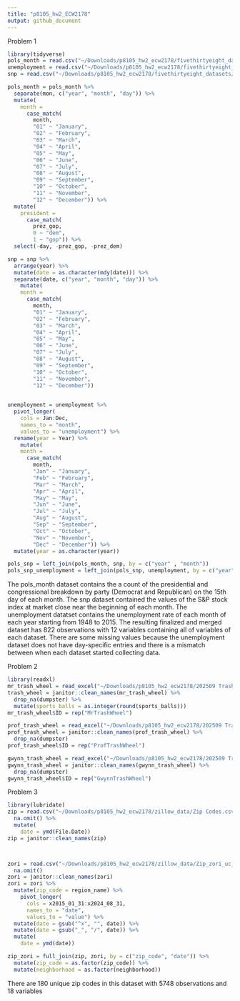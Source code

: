 ```yaml
---
title: "p8105_hw2_ECW2178"
output: github_document
---
```


Problem 1
```r
library(tidyverse)
pols_month = read.csv("~/Downloads/p8105_hw2_ecw2178/fivethirtyeight_datasets/pols-month.csv")
unemployment = read.csv("~/Downloads/p8105_hw2_ecw2178/fivethirtyeight_datasets/unemployment.csv")
snp = read.csv("~/Downloads/p8105_hw2_ecw2178/fivethirtyeight_datasets/snp.csv")
```

```r
pols_month = pols_month %>% 
  separate(mon, c("year", "month", "day")) %>% 
  mutate(
    month = 
      case_match(
        month, 
        "01" ~ "January", 
        "02" ~ "February",
        "03" ~ "March", 
        "04" ~ "April", 
        "05" ~ "May",
        "06" ~ "June", 
        "07" ~ "July", 
        "08" ~ "August",
        "09" ~ "September", 
        "10" ~ "October", 
        "11" ~ "November",
        "12" ~ "December")) %>% 
  mutate(
    president = 
      case_match(
        prez_gop, 
        0 ~ "dem", 
        1 ~ "gop")) %>% 
  select(-day, -prez_gop, -prez_dem)

```


```r
snp = snp %>% 
  arrange(year) %>% 
  mutate(date = as.character(mdy(date))) %>% 
  separate(date, c("year", "month", "day")) %>% 
    mutate(
    month = 
      case_match(
        month, 
        "01" ~ "January", 
        "02" ~ "February",
        "03" ~ "March", 
        "04" ~ "April", 
        "05" ~ "May",
        "06" ~ "June", 
        "07" ~ "July", 
        "08" ~ "August",
        "09" ~ "September", 
        "10" ~ "October", 
        "11" ~ "November",
        "12" ~ "December"))
      
```


```r
unemployment = unemployment %>%
  pivot_longer(
    cols = Jan:Dec,
    names_to = "month",
    values_to = "unemployment") %>%
  rename(year = Year) %>% 
    mutate(
    month = 
      case_match(
        month, 
        "Jan" ~ "January", 
        "Feb" ~ "February",
        "Mar" ~ "March", 
        "Apr" ~ "April", 
        "May" ~ "May",
        "Jun" ~ "June", 
        "Jul" ~ "July", 
        "Aug" ~ "August",
        "Sep" ~ "September", 
        "Oct" ~ "October", 
        "Nov" ~ "November",
        "Dec" ~ "December")) %>% 
  mutate(year = as.character(year))
```


```r
pols_snp = left_join(pols_month, snp, by = c("year" , "month"))
pols_snp_unemployment = left_join(pols_snp, unemployment, by = c("year", "month"))
```

The pols_month dataset contains the a count of the presidential and congressional breakdown by party (Democrat and Republican) on the 15th day of each month. The snp dataset contained the values of the S&P stock index at market close near the beginning of each month. The unemployment datatset contains the unemployment rate of each month of each year starting from 1948 to 2015. The resulting finalized and merged dataset has 822 observations with 12 variables containing all of variables of each dataset. There are some missing values because the unemployment dataset does not have day-specific entries and there is a mismatch between when each dataset started collecting data. 


Problem 2 
```r
library(readxl)
mr_trash_wheel = read_excel("~/Downloads/p8105_hw2_ecw2178/202509 Trash Wheel Collection Data.xlsx", sheet = "Mr. Trash Wheel", range = cell_cols("A:N"))
trash_wheel = janitor::clean_names(mr_trash_wheel) %>% 
  drop_na(dumpster) %>% 
  mutate(sports_balls = as.integer(round(sports_balls)))
mr_trash_wheel$ID = rep("MrTrashWheel")

prof_trash_wheel = read_excel("~/Downloads/p8105_hw2_ecw2178/202509 Trash Wheel Collection Data.xlsx", sheet = "Professor Trash Wheel")
prof_trash_wheel = janitor::clean_names(prof_trash_wheel) %>% 
  drop_na(dumpster)
prof_trash_wheel$ID = rep("ProfTrashWheel")

gwynn_trash_wheel = read_excel("~/Downloads/p8105_hw2_ecw2178/202509 Trash Wheel Collection Data.xlsx", sheet = "Gwynns Falls Trash Wheel")
gwynn_trash_wheel = janitor::clean_names(gwynn_trash_wheel) %>% 
  drop_na(dumpster)
gwynn_trash_wheel$ID = rep("GwynnTrashWheel")
```

Problem 3 
```r
library(lubridate)
zip = read.csv("~/Downloads/p8105_hw2_ecw2178/zillow_data/Zip Codes.csv") %>% 
  na.omit() %>% 
  mutate(
    date = ymd(File.Date))
zip = janitor::clean_names(zip)



zori = read.csv("~/Downloads/p8105_hw2_ecw2178/zillow_data/Zip_zori_uc_sfrcondomfr_sm_month_NYC.csv") %>% 
  na.omit()
zori = janitor::clean_names(zori)
zori = zori %>% 
  mutate(zip_code = region_name) %>% 
    pivot_longer(
      cols = x2015_01_31:x2024_08_31,
      names_to = "date",
      values_to = "value") %>% 
  mutate(date = gsub("^x", "", date)) %>% 
  mutate(date = gsub("_", "/", date)) %>% 
  mutate(
    date = ymd(date))

zip_zori = full_join(zip, zori, by = c("zip_code", "date")) %>% 
  mutate(zip_code = as.factor(zip_code)) %>% 
  mutate(neighborhood = as.factor(neighborhood)) 
```

There are 180 unique zip codes in this dataset with 5748 observations and 18 variables


